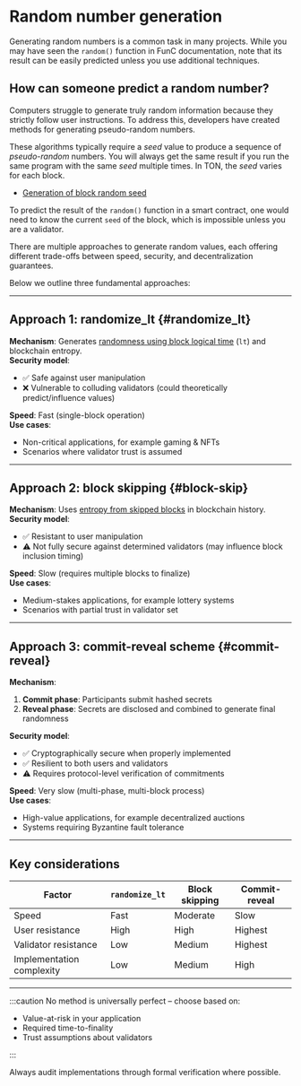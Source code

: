 
# Random number generation

Generating random numbers is a common task in many projects. While you may have seen the `random()` function in FunC documentation, note that its result can be easily predicted unless you use additional techniques.

## How can someone predict a random number?

Computers struggle to generate truly random information because they strictly follow user instructions. To address this, developers have created methods for generating pseudo-random numbers.

These algorithms typically require a _seed_ value to produce a sequence of _pseudo-random_ numbers. You will always get the same result if you run the same program with the same _seed_ multiple times. In TON, the _seed_ varies for each block.

- [Generation of block random seed](/v3/guidelines/smart-contracts/security/random)

To predict the result of the `random()` function in a smart contract, one would need to know the current `seed` of the block, which is impossible unless you are a validator.

There are multiple approaches to generate random values, each offering different trade-offs between speed, security, and decentralization guarantees.

Below we outline three fundamental approaches:

---

## Approach 1: randomize_lt \{#randomize_lt}

**Mechanism**: Generates [randomness using block logical time](/v3/guidelines/smart-contracts/security/ton-hack-challenge-1/#4-lottery) (`lt`) and blockchain entropy.  
**Security model**:

- ✅ Safe against user manipulation
- ❌ Vulnerable to colluding validators (could theoretically predict/influence values)

**Speed**: Fast (single-block operation)  
**Use cases**:

- Non-critical applications, for example gaming & NFTs
- Scenarios where validator trust is assumed

---

## Approach 2: block skipping \{#block-skip}

**Mechanism**: Uses [entropy from skipped blocks](https://github.com/puppycats/ton-random?tab=readme-ov-file#ton-random) in blockchain history.  
**Security model**:

- ✅ Resistant to user manipulation
- ⚠️ Not fully secure against determined validators (may influence block inclusion timing)

**Speed**: Slow (requires multiple blocks to finalize)  
**Use cases**:

- Medium-stakes applications, for example lottery systems
- Scenarios with partial trust in validator set

---

## Approach 3: commit-reveal scheme \{#commit-reveal}

**Mechanism**:

1. **Commit phase**: Participants submit hashed secrets
2. **Reveal phase**: Secrets are disclosed and combined to generate final randomness

**Security model**:

- ✅ Cryptographically secure when properly implemented
- ✅ Resilient to both users and validators
- ⚠️ Requires protocol-level verification of commitments

**Speed**: Very slow (multi-phase, multi-block process)  
**Use cases**:

- High-value applications, for example decentralized auctions
- Systems requiring Byzantine fault tolerance

---

## Key considerations

| Factor                    | `randomize_lt` | Block skipping | Commit-reveal |
| ------------------------- | -------------- | -------------- | ------------- |
| Speed                     | Fast           | Moderate       | Slow          |
| User resistance           | High           | High           | Highest       |
| Validator resistance      | Low            | Medium         | Highest       |
| Implementation complexity | Low            | Medium         | High          |

---

:::caution
No method is universally perfect – choose based on:

- Value-at-risk in your application
- Required time-to-finality
- Trust assumptions about validators

:::


Always audit implementations through formal verification where possible.

<Feedback />

